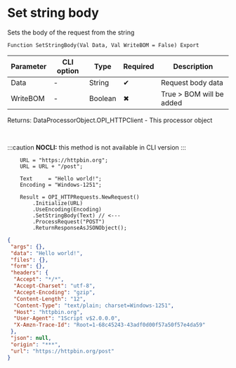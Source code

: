 ﻿---
sidebar_position: 2
description: Set string body  and other functions to work with HTTP-client in the Open Integration Package, a free open-source integration library for 1C:Enterprise 8, OneScript and CLI
keywords: [1C, 1С, 1С:Enterprise, 1С:Enterprise 8.3, API, Integration, Services, Exchange, OneScript, CLI, HTTP-client]
---


# Set string body 
 Sets the body of the request from the string



`Function SetStringBody(Val Data, Val WriteBOM = False) Export`

  | Parameter | CLI option | Type | Required | Description |
  |-|-|-|-|-|
  | Data | - | String | &#x2714; | Request body data |
  | WriteBOM | - | Boolean | &#x2716; | True > BOM will be added |

  
  Returns:  DataProcessorObject.OPI_HTTPClient - This processor object

<br/>


:::caution
**NOCLI:** this method is not available in CLI version
:::
<br/>



```bsl title="1C:Enterprise/OneScript code example"
    URL = "https://httpbin.org";
    URL = URL + "/post";

    Text     = "Hello world!";
    Encoding = "Windows-1251";

    Result = OPI_HTTPRequests.NewRequest()
        .Initialize(URL)
        .UseEncoding(Encoding)
        .SetStringBody(Text) // <---
        .ProcessRequest("POST")
        .ReturnResponseAsJSONObject();
```
 



```json title="Result"
{
 "args": {},
 "data": "Hello world!",
 "files": {},
 "form": {},
 "headers": {
  "Accept": "*/*",
  "Accept-Charset": "utf-8",
  "Accept-Encoding": "gzip",
  "Content-Length": "12",
  "Content-Type": "text/plain; charset=Windows-1251",
  "Host": "httpbin.org",
  "User-Agent": "1Script v$2.0.0.0",
  "X-Amzn-Trace-Id": "Root=1-68c45243-43adf0d00f57a50f57e4da59"
 },
 "json": null,
 "origin": "***",
 "url": "https://httpbin.org/post"
}
```
